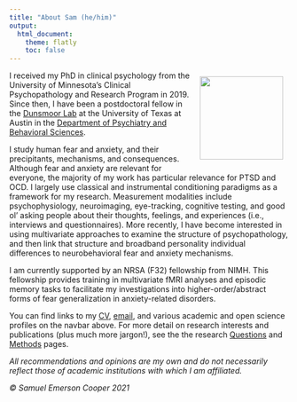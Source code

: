 ```yaml
---
title: "About Sam (he/him)"
output:
  html_document:
    theme: flatly
    toc: false
---
```


<head>

<title>

Sam Cooper PhD

</title>

<meta name="description" content="personal-professional website of Samuel Emerson Cooper, PhD.">

<meta name="keywords" content="clinical psychology, neuroscience, psychopathology, anxiety, fear, conditioning, PTSD, quantitative methods, clinical science, fear generalization">

<meta name="author" content="Samuel Emerson Cooper">

<meta name="robots" content="index,follow">

</head>

<img src="images/frank%20and%20sam.jpg" align="right" width="150" height="150" style="padding: 10px"/> I received my PhD in clinical psychology from the University of Minnesota's Clinical Psychopathology and Research Program in 2019. Since then, I have been a postdoctoral fellow in the [Dunsmoor Lab](https://sites.utexas.edu/dunsmoorlab/) at the University of Texas at Austin in the [Department of Psychiatry and Behavioral Sciences](https://dellmed.utexas.edu/units/department-of-psychiatry).

I study human fear and anxiety, and their precipitants, mechanisms, and consequences. Although fear and anxiety are relevant for everyone, the majority of my work has particular relevance for PTSD and OCD. I largely use classical and instrumental conditioning paradigms as a framework for my research. Measurement modalities include psychophysiology, neuroimaging, eye-tracking, cognitive testing, and good ol' asking people about their thoughts, feelings, and experiences (i.e., interviews and questionnaires). More recently, I have become interested in using multivariate approaches to examine the structure of psychopathology, and then link that structure and broadband personality individual differences to neurobehavioral fear and anxiety mechanisms.

I am currently supported by an NRSA (F32) fellowship from NIMH. This fellowship provides training in multivariate fMRI analyses and episodic memory tasks to facilitate my investigations into higher-order/abstract forms of fear generalization in anxiety-related disorders.

You can find links to my [CV](https://docs.google.com/document/d/1SldleDb_AhA70YG2lC9bvojNgnqQXSPokj3dLNMhkGY/edit?usp=sharing), [email](mailto:%3Csamuel.e.cooper@gmail.com%3E), and various academic and open science profiles on the navbar above. For more detail on research interests and publications (plus much more jargon!), see the the research [Questions](questions.html) and [Methods](methods.html) pages.

*All recommendations and opinions are my own and do not necessarily reflect those of academic institutions with which I am affiliated.*

*© Samuel Emerson Cooper 2021*
